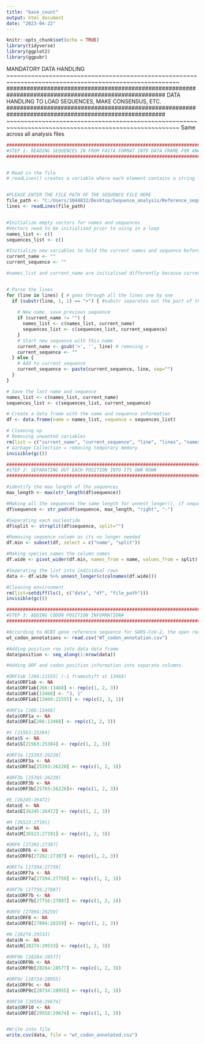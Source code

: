 ---
title: "base_count"
output: html_document
date: "2023-04-22"
---

```{r setup, include=FALSE}
knitr::opts_chunk$set(echo = TRUE)
library(tidyverse)
library(ggplot2)
library(ggpubr)


```


MANDATORY DATA HANDLING
~~~~~~~~~~~~~~~~~~~~~~~~~~~~~~~~~~~~~~~~~~~~~~~~~~~~~~~~~~~~~~~~~~~~~~~~~~~~~~~~~~~~~~~~~~~~~~~~~~~~~~~
#######################################################################################################
DATA HANDLING TO LOAD SEQUENCES, MAKE CONSENSUS, ETC.
#######################################################################################################
~~~~~~~~~~~~~~~~~~~~~~~~~~~~~~~~~~~~~~~~~~~~~~~~~~~~~~~~~~~~~~~~~~~~~~~~~~~~~~~~~~~~~~~~~~~~~~~~~~~~~~~
Same across all analysis files



```{r}

################################################################################
#STEP 1: READING SEQUENCES IN FROM FASTA FORMAT INTO DATA FRAME FOR ANALYSIS#
################################################################################


# Read in the file
# readLines() creates a variable where each element contains a string for each line of the file


#PLEASE ENTER THE FILE PATH OF THE SEQUENCE FILE HERE
file_path <- "C:/Users/1044832/Desktop/Sequence_analysis/Reference_sequences/WT Wuhan Reference WIV04.fasta"
lines <- readLines(file_path)


#Initialize empty vectors for names and sequences
#Vectors need to be initialized prior to using in a loop
names_list <- c()
sequences_list <- c()

#Initialize new variables to hold the current names and sequence before adding them to the list
current_name <- ""
current_sequence <- ""

#names_list and current_name are initialised differently because current_name only needs to hold one name at a time (hence only needs to be a string) while all current_names will be added to names_list (hence it needs to be a character vector to hold multiple strings)


# Parse the lines
for (line in lines) { # goes through all the lines one by one 
  if (substr(line, 1, 1) == ">") { #substr separates out the part of the string that is specified, if first character of line is equal to > (a names line), then
    
    # New name, save previous sequence
    if (current_name != "") {
      names_list <- c(names_list, current_name)
      sequences_list <- c(sequences_list, current_sequence)
    }
    # Start new sequence with this name
    current_name <- gsub('>', '', line) # removing >
    current_sequence <- ""
  } else {
    # Add to current sequence
    current_sequence <- paste(current_sequence, line, sep="")
  }
}

# Save the last name and sequence
names_list <- c(names_list, current_name)
sequences_list <- c(sequences_list, current_sequence)

# Create a data frame with the name and sequence information
df <- data.frame(name = names_list, sequence = sequences_list)

# Cleaning up
# Removing unwanted variables
rm(list = c("current_name", "current_sequence", "line", "lines", "names_list", "sequences_list"))
# Garbage Collection = removing temporary memory
invisible(gc())


```


```{r}

################################################################################
#STEP 2: SEPARATING OUT EACH POSITION INTO ITS OWN ROW#
################################################################################

#identify the max length of the sequences
max_length <- max(str_length(df$sequence))

#Making all the sequences the same length for unnest_longer(), if sequences are shorter than the max length, add enough - at the end to make them equivalent
df$sequence <- str_pad(df$sequence, max_length, "right", "-")

#Separating each nucleotide
df$split <- strsplit(df$sequence, split="")

#Removing sequence column as its no longer needed
df.min <- subset(df, select = c("name", "split"))

#Making species names the column names
df.wide <- pivot_wider(df.min, names_from = name, values_from = split)

#Seperating the list into individual rows
data <- df.wide %>% unnest_longer(c(colnames(df.wide)))

#Cleaning environment
rm(list=setdiff(ls(), c("data", "df", "file_path")))
invisible(gc())


```


```{r}
################################################################################
#STEP 3: ADDING CODON POSITION INFORMATION#
################################################################################

#According to NCBI gene reference sequence for SARS-CoV-2, the open reading frame for SARS-CoV-2 WT starts at the second codon position.
wt_codon_annotations <- read.csv("WT_codon_annotation.csv")

#Adding position row into data data frame
data$position <- seq_along(1:nrow(data))

#Adding ORF and codon position information into separate columns.

#ORF1ab [266:21555] (-1 frameshift at 13468)
data$ORF1ab <- NA
data$ORF1ab[266:13468] <- rep(c(1, 2, 3))
data$ORF1ab[13468] <- "3, 1"
data$ORF1ab[13469:21555] <- rep(c(2, 3, 1))

#ORF1a [266:13468]
data$ORF1a <- NA
data$ORF1a[266:13468] <- rep(c(1, 2, 3))

#S [21563:25384]
data$S <- NA
data$S[21563:25384] <- rep(c(1, 2, 3))

#ORF3a [25393:26220]
data$ORF3a <- NA
data$ORF3a[25393:26220] <- rep(c(1, 2, 3))

#ORF3b [25765:26220]
data$ORF3b <- NA
data$ORF3b[25765:26220]<- rep(c(1, 2, 3))

#E [26245:26472]
data$E <- NA
data$E[26245:26472] <- rep(c(1, 2, 3))

#M [26523:27191]
data$M <- NA
data$M[26523:27191] <- rep(c(1, 2, 3))

#ORF6 [27202:27387]
data$ORF6 <- NA
data$ORF6[27202:27387] <- rep(c(1, 2, 3))

#ORF7a [27394:27759]
data$ORF7a <- NA
data$ORF7a[27394:27759] <- rep(c(1, 2, 3))

#ORF7b [27756:27887]
data$ORF7b <- NA
data$ORF7b[27756:27887] <- rep(c(1, 2, 3))

#ORF8 [27894:28259]
data$ORF8 <- NA
data$ORF8[27894:28259] <- rep(c(1, 2, 3))

#N [28274:29533]
data$N <- NA
data$N[28274:29533] <- rep(c(1, 2, 3))

#ORF9b [28284:28577]
data$ORF9b <- NA
data$ORF9b[28284:28577] <- rep(c(1, 2, 3))

#ORF9c [28734:28955]
data$ORF9c <- NA
data$ORF9c[28734:28955] <- rep(c(1, 2, 3))

#ORF10 [29558:29674]
data$ORF10 <- NA
data$ORF10[29558:29674] <- rep(c(1, 2, 3))


#Write into file
write.csv(data, file = "wt_codon_annotated.csv")




```

